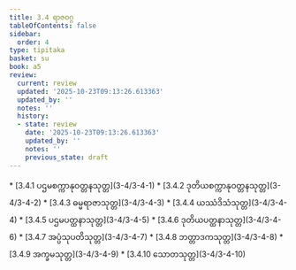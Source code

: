 ```yaml
---
title: 3.4 ရာဇဝဂ္ဂ
tableOfContents: false
sidebar:
  order: 4
type: tipitaka
basket: su
book: a5
review:
  current: review
  updated: '2025-10-23T09:13:26.613363'
  updated_by: ''
  notes: ''
  history:
  - state: review
    date: '2025-10-23T09:13:26.613363'
    updated_by: ''
    notes: ''
    previous_state: draft
---
```



<ReviewStatus review={frontmatter.review} showDetails={true} />

<HypothesisAnnotation frontmatter={frontmatter} />

<DynamicBreadcrumb />



<TableOfContents book="a5" section="3.4">
* [3.4.1 ပဌမစက္ကာနုဝတ္တနသုတ္တ](3-4/3-4-1)
* [3.4.2 ဒုတိယစက္ကာနုဝတ္တနသုတ္တ](3-4/3-4-2)
* [3.4.3 ဓမ္မရာဇာသုတ္တ](3-4/3-4-3)
* [3.4.4 ယဿံဒိသံသုတ္တ](3-4/3-4-4)
* [3.4.5 ပဌမပတ္ထနာသုတ္တ](3-4/3-4-5)
* [3.4.6 ဒုတိယပတ္ထနာသုတ္တ](3-4/3-4-6)
* [3.4.7 အပ္ပံသုပတိသုတ္တ](3-4/3-4-7)
* [3.4.8 ဘတ္တာဒကသုတ္တ](3-4/3-4-8)
* [3.4.9 အက္ခမသုတ္တ](3-4/3-4-9)
* [3.4.10 သောတသုတ္တ](3-4/3-4-10)
</TableOfContents>